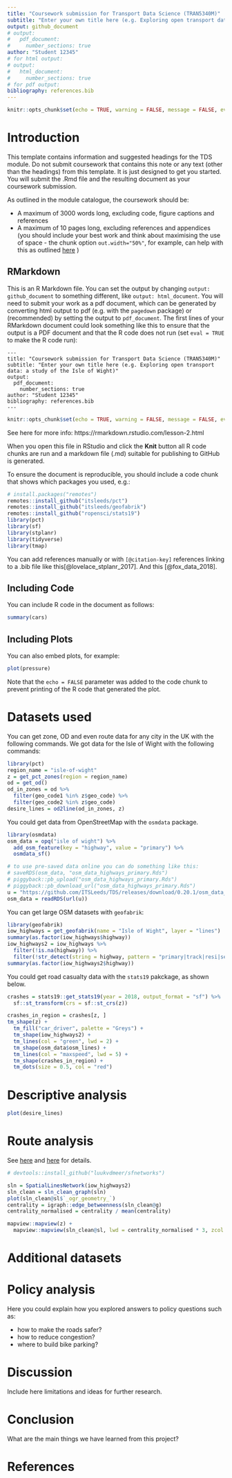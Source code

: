 ```yaml
---
title: "Coursework submission for Transport Data Science (TRAN5340M)"
subtitle: "Enter your own title here (e.g. Exploring open transport data: a study of the Isle of Wight)"
output: github_document
# output:
#   pdf_document:
#     number_sections: true
author: "Student 12345"
# for html output:
# output:
#   html_document:
#     number_sections: true
# for pdf output:
bibliography: references.bib
---
```


```r
knitr::opts_chunk$set(echo = TRUE, warning = FALSE, message = FALSE, eval = TRUE)
```

# Introduction

This template contains information and suggested headings for the TDS module.
Do not submit coursework that contains this note or any text (other than the headings) from this template.
It is just designed to get you started. You will submit the .Rmd file and the resulting document as your coursework submission.

As outlined in the module catalogue, the coursework should be:

- A maximum of 3000 words long, excluding code, figure captions and references
- A maximum of 10 pages long, excluding references and appendices (you should include your best work and think about maximising the use of space - the chunk option `out.width="50%"`, for example, can help with this as outlined [here](https://bookdown.org/yihui/bookdown/figures.html) )


## RMarkdown

This is an R Markdown file.
You can set the output by changing `output: github_document` to something different, like `output: html_document`.
You will need to submit your work as a pdf document, which can be generated by converting html output to pdf (e.g. with the `pagedown` package) or (recommended) by setting the output to `pdf_document`.
The first lines of your RMarkdown document could look something like this to ensure that the output is a PDF document and that the R code does not run (set `eval = TRUE` to make the R code run):

```
---
title: "Coursework submission for Transport Data Science (TRAN5340M)"
subtitle: "Enter your own title here (e.g. Exploring open transport data: a study of the Isle of Wight)"
output:
  pdf_document:
    number_sections: true
author: "Student 12345"
bibliography: references.bib
---

```

```r
knitr::opts_chunk$set(echo = TRUE, warning = FALSE, message = FALSE, eval = FALSE)
```



See here for more info: https://rmarkdown.rstudio.com/lesson-2.html


When you open this file in RStudio and click the **Knit** button all R code chunks are run and a markdown file (.md) suitable for publishing to GitHub is generated.

To ensure the document is reproducible, you should include a code chunk that shows which packages you used, e.g.:

```r
# install.packages("remotes")
remotes::install_github("itsleeds/pct")
remotes::install_github("itsleeds/geofabrik")
remotes::install_github("ropensci/stats19")
library(pct)
library(sf)
library(stplanr)
library(tidyverse)
library(tmap)
```

You can add references manually or with `[@citation-key]` references linking to a .bib file like this[@lovelace_stplanr_2017].
And this [@fox_data_2018].


## Including Code

You can include R code in the document as follows:

```r
summary(cars)
```

## Including Plots

You can also embed plots, for example:

```r
plot(pressure)
```

Note that the `echo = FALSE` parameter was added to the code chunk to prevent printing of the R code that generated the plot.

# Datasets used

You can get zone, OD and even route data for any city in the UK with the following commands.
We got data for the Isle of Wight with the following commands:

```r
library(pct)
region_name = "isle-of-wight"
z = get_pct_zones(region = region_name)
od = get_od()
od_in_zones = od %>% 
  filter(geo_code1 %in% z$geo_code) %>% 
  filter(geo_code2 %in% z$geo_code) 
desire_lines = od2line(od_in_zones, z)
```


You could get data from OpenStreetMap with the `osmdata` package.

```r
library(osmdata)
osm_data = opq("isle of wight") %>% 
  add_osm_feature(key = "highway", value = "primary") %>% 
  osmdata_sf()
```

```r
# to use pre-saved data online you can do something like this:
# saveRDS(osm_data, "osm_data_highways_primary.Rds")
# piggyback::pb_upload("osm_data_highways_primary.Rds")
# piggyback::pb_download_url("osm_data_highways_primary.Rds")
u = "https://github.com/ITSLeeds/TDS/releases/download/0.20.1/osm_data_highways_primary.Rds"
osm_data = readRDS(url(u))
```

You can get large OSM datasets with `geofabrik`:

```r
library(geofabrik)
iow_highways = get_geofabrik(name = "Isle of Wight", layer = "lines")
summary(as.factor(iow_highways$highway))
iow_highways2 = iow_highways %>% 
  filter(!is.na(highway)) %>% 
  filter(!str_detect(string = highway, pattern = "primary|track|resi|service|foot"))
summary(as.factor(iow_highways2$highway))
```


You could get road casualty data with the `stats19` pakckage, as shown below.

```r
crashes = stats19::get_stats19(year = 2018, output_format = "sf") %>% 
  sf::st_transform(crs = sf::st_crs(z))

crashes_in_region = crashes[z, ]
tm_shape(z) +
  tm_fill("car_driver", palette = "Greys") +
  tm_shape(iow_highways2) +
  tm_lines(col = "green", lwd = 2) +
  tm_shape(osm_data$osm_lines) +
  tm_lines(col = "maxspeed", lwd = 5) +
  tm_shape(crashes_in_region) +
  tm_dots(size = 0.5, col = "red")
```

# Descriptive analysis

```r
plot(desire_lines)
```

# Route analysis

See [here](https://geocompr.robinlovelace.net/transport.html#routes) and [here](https://www.r-spatial.org/r/2019/09/26/spatial-networks.html) for details.

```r
# devtools::install_github("luukvdmeer/sfnetworks")
```


```r
sln = SpatialLinesNetwork(iow_highways2)
sln_clean = sln_clean_graph(sln)
plot(sln_clean@sl$`_ogr_geometry_`)
centrality = igraph::edge_betweenness(sln_clean@g)
centrality_normalised = centrality / mean(centrality)
```

```r
mapview::mapview(z) +
  mapview::mapview(sln_clean@sl, lwd = centrality_normalised * 3, zcol = "maxspeed")
```





# Additional datasets

# Policy analysis

Here you could explain how you explored answers to policy questions such as:

- how to make the roads safer?
- how to reduce congestion?
- where to build bike parking?

# Discussion

Include here limitations and ideas for further research.

# Conclusion

What are the main things we have learned from this project?

# References

